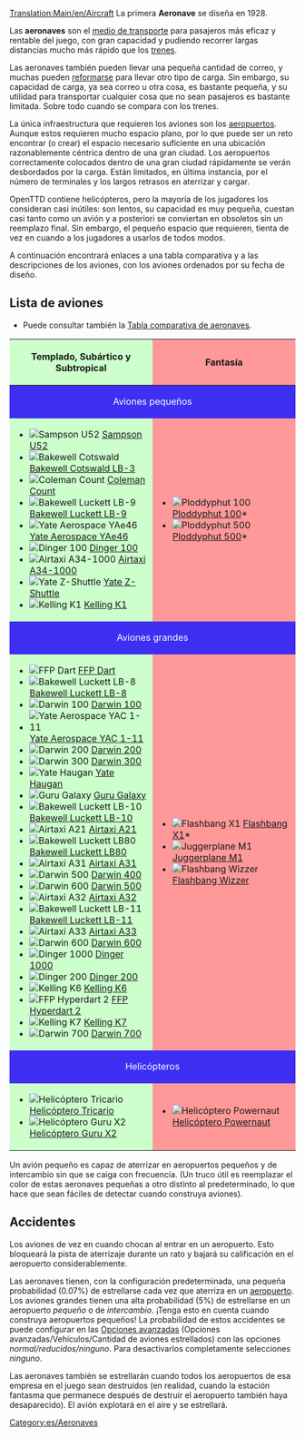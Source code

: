 [[Translation:Main/en/Aircraft]]{{en/-}}{{es/Tabla de contenido}}
La primera '''Aeronave''' se diseña en 1928.

Las '''aeronaves''' son el [[Main/es/vehículos|medio de transporte]] para pasajeros más eficaz y rentable del juego, con gran capacidad y pudiendo recorrer largas distancias mucho más rápido que los [[Main/es/Trenes|trenes]].

Las aeronaves también pueden llevar una pequeña cantidad de correo, y muchas pueden [[Main/es/Reformar vehículos|reformarse]] para llevar otro tipo de carga. Sin embargo, su capacidad de carga, ya sea correo u otra cosa, es bastante pequeña, y su utilidad para transportar cualquier cosa que no sean pasajeros es bastante limitada. Sobre todo cuando se compara con los trenes.

La única infraestructura que requieren los aviones son los [[Main/es/Aeropuertos|aeropuertos]]. Aunque estos requieren mucho espacio plano, por lo que puede ser un reto encontrar (o crear) el espacio necesario suficiente en una ubicación razonablemente céntrica dentro de una gran ciudad. Los aeropuertos correctamente colocados dentro de una gran ciudad rápidamente se verán desbordados por la carga. Están limitados, en última instancia, por el número de terminales y los largos retrasos en aterrizar y cargar.

OpenTTD contiene helicópteros, pero la mayoría de los jugadores los consideran casi inútiles: son lentos, su capacidad es muy pequeña, cuestan casi tanto como un avión y a posteriori se conviertan en obsoletos sin un reemplazo final. Sin embargo, el pequeño espacio que requieren, tienta de vez en cuando a los jugadores a usarlos de todos modos.

A continuación encontrará enlaces a una tabla comparativa y a las descripciones de los aviones, con los aviones ordenados por su fecha de diseño.

==Lista de aviones==
*Puede consultar también la [[Main/es/Comparación de aeronaves|Tabla comparativa de aeronaves]].

{|border="1" cellspacing="2" cellpadding="3" rules="all" style="margin:1em 1em 1em 0; border:solid 1px #AAAAAA;"
!width="50%" style="background: #ccffcc" | Templado, Subártico y Subtropical
!width="50%" style="background: #ff9999" | Fantasía
|-
! colspan="2" style="background: #3e2ff3; color:white" align="center" | Aviones pequeños
|-
| style="background: #ccffcc" |
*[[File:en/JunkersJU52.png|Sampson U52]] [[Main/es/Sampson U52|Sampson U52]]
*[[File:en/DouglasDC-3Dakota.png|Bakewell Cotswald]] [[Main/es/Bakewell Cotswald LB-3|Bakewell Cotswald LB-3]]
*[[File:en/VickersViscount.png|Coleman Count]] [[Main/es/Coleman Count|Coleman Count]]
*[[File:en/McDonnellDouglasDC-9.png|Bakewell Luckett LB-9]] [[Main/es/Bakewell Luckett LB-9|Bakewell Luckett LB-9]]
*[[File:en/BritishAerospaceBAe46.png|Yate Aerospace YAe46]] [[Main/es/Yate Aerospace YAe46|Yate Aerospace YAe46]]
*[[File:en/Fokker100.png|Dinger 100]] [[Main/es/Dinger 100|Dinger 100]]
*[[File:en/AirTaxiA34-1000.png|Airtaxi A34-1000]] [[Main/es/Airtaxi A34-1000|Airtaxi A34-1000]]
*[[File:en/YateZ-Shuttle.png|Yate Z-Shuttle]] [[Main/es/Yate Z-Shuttle|Yate Z-Shuttle]]
*[[File:en/KellingK1.png|Kelling K1]] [[Main/es/Kelling K1|Kelling K1]]
| style="background: #ff9999" |
*[[File:en/Ploddyphut100.png|Ploddyphut 100]] [[Main/es/Ploddyphut 100|Ploddyphut 100]]*
*[[File:en/Ploddyphut500.png|Ploddyphut 500]][[Main/es/Ploddyphut 500|Ploddyphut 500]]*
|-
! colspan="2" style="background: #3e2ff3; color:white" align="center" | Aviones grandes
|-
| style="background: #ccffcc" |
*[[File:en/A%C3%ABrospatialeSE-310Caravelle.png|FFP Dart]] [[Main/es/FFP Dart|FFP Dart]]
*[[File:en/McDonnellDouglasDC-8.png|Bakewell Luckett LB-8]] [[Main/es/Bakewell Luckett LB-8|Bakewell Luckett LB-8]]
*[[File:en/Boeing727.png|Darwin 100]] [[Main/es/Darwin 100|Darwin 100]]
*[[File:en/BritishAerospaceBAC1-11.png|Yate Aerospace YAC 1-11]] [[Main/es/Yate Aerospace YAC 1-11|Yate Aerospace YAC 1-11]]
*[[File:en/Boeing737.png|Darwin 200]] [[Main/es/Darwin 200|Darwin 200]]
*[[File:en/Boeing747.png|Darwin 300]] [[Main/es/Darwin 300|Darwin 300]]
*[[File:en/BAC-A%C3%ABrospatialConcorde.png|Yate Haugan]] [[Main/es/Yate Haugan|Yate Haugan]]
*[[File:en/LockheedTristar.png|Guru Galaxy]] [[Main/es/Guru Galaxy|Guru Galaxy]]
*[[File:en/McDonnelDouglasDC-10.png|Bakewell Luckett LB-10]] [[Main/es/Bakewell Luckett LB-10|Bakewell Luckett LB-10]]
*[[File:en/AirbusA300.png|Airtaxi A21]] [[Main/es/Airtaxi A21|Airtaxi A21]]
*[[File:en/McDonnellDouglasMD80.png|Bakewell Luckett LB80]] [[Main/es/Bakewell Luckett LB80|Bakewell Luckett LB80]]
*[[File:en/AirbusA300.png|Airtaxi A31]] [[Main/es/Airtaxi A31|Airtaxi A31]]
*[[File:en/Boeing757.png|Darwin 500]] [[Main/es/Darwin 400|Darwin 400]]
*[[File:en/Boeing767.png|Darwin 600]] [[Main/es/Darwin 500|Darwin 500]]
*[[File:en/AirbusA320.png|Airtaxi A32]] [[Main/es/Airtaxi A32|Airtaxi A32]]
*[[File:en/McDonnellDouglasMD-11.png|Bakewell Luckett LB-11]] [[Main/es/Bakewell Luckett LB-11|Bakewell Luckett LB-11]]
*[[File:en/AirbusA330.png|Airtaxi A33]] [[Main/es/Airtaxi A33|Airtaxi A33]]
*[[File:en/AirbusA330.png|Darwin 600]] [[Main/es/Darwin 600|Darwin 600]]
*[[File:en/Dinger1000.png|Dinger 1000]] [[Main/es/Dinger 1000|Dinger 1000]]
*[[File:en/Dinger200.png|Dinger 200]] [[Main/es/Dinger 200|Dinger 200]]
*[[File:en/KellingK6.png|Kelling K6]] [[Main/es/Kelling K6|Kelling K6]]
*[[File:en/FFPHyperdart2.png|FFP Hyperdart 2]] [[Main/es/FFP Hyperdart 2|FFP Hyperdart 2]]
*[[File:en/KellingK7.png|Kelling K7]] [[Main/es/Kelling K7|Kelling K7]]
*[[File:en/Darwin700.png|Darwin 700]] [[Main/es/Darwin 700|Darwin 700]]
| style="background: #ff9999" |
*[[File:en/Flashbang X1.png|Flashbang X1]] [[Main/es/Flashbang X1|Flashbang X1]]*
*[[File:en/JuggerplaneM1.png|Juggerplane M1]] [[Main/es/Juggerplane M1|Juggerplane M1]]
*[[File:en/Flashbangwizzer.png|Flashbang Wizzer]] [[Main/es/Flashbang Wizzer|Flashbang Wizzer]]
|-
! colspan="2" style="background: #3e2ff3; color:white" align="center" | Helicópteros
|-
| style="background: #ccffcc" |
*[[File:en/SikorskyHelicopter.png|Helicóptero Tricario]] [[Main/es/Helicóptero Tricario|Helicóptero Tricario]]
*[[File:en/GuruX2Helicopter.png|Helicóptero Guru X2]] [[Main/es/Helicóptero Guru X2|Helicóptero Guru X2]]
| style="background: #ff9999" |
*[[File:en/Powernauthelicopter.png|Helicóptero Powernaut]] [[Main/es/Helicóptero Powernaut|Helicóptero Powernaut]]
|}

Un avión pequeño es capaz de aterrizar en aeropuertos pequeños y de intercambio sin que se caiga con frecuencia. (Un truco útil es reemplazar el color de estas aeronaves pequeñas a otro distinto al predeterminado, lo que hace que sean fáciles de detectar cuando construya aviones).

==Accidentes==
Los aviones de vez en cuando chocan al entrar en un aeropuerto. Esto bloqueará la pista de aterrizaje durante un rato y bajará su calificación en el aeropuerto considerablemente.

Las aeronaves tienen, con la configuración predeterminada, una pequeña probabilidad (0.07%) de estrellarse cada vez que aterriza en un [[Main/es/aeropuertos|aeropuerto]]. Los aviones grandes tienen una alta probabilidad (5%) de estrellarse en un aeropuerto ''pequeño'' o de ''intercambio''. ¡Tenga esto en cuenta cuando construya aeropuertos pequeños! La probabilidad de estos accidentes se puede configurar en las [[Main/es/Opciones avanzadas|Opciones avanzadas]] (Opciones avanzadas/Vehículos/Cantidad de aviones estrellados) con las opciones ''normal/reducidos/ninguno''. Para desactivarlos completamente selecciones ''ninguno''.

Las aeronaves también se estrellarán cuando todos los aeropuertos de esa empresa en el juego sean destruidos (en realidad, cuando la estación fantasma que permanece después de destruir el aeropuerto también haya desaparecido). El avión explotará en el aire y se estrellará.

[[Category:es/Aeronaves]]